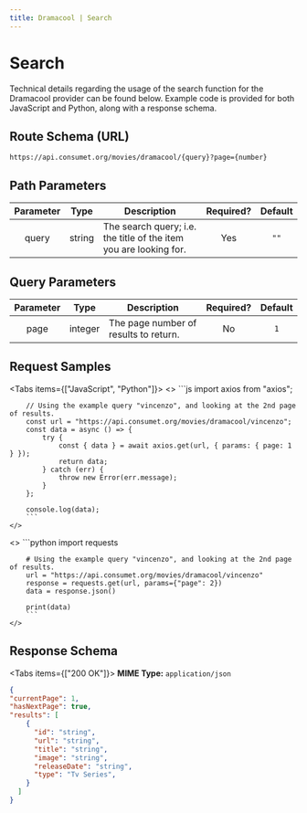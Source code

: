 ```yaml
---
title: Dramacool | Search
---
```



# Search

Technical details regarding the usage of the search function for the Dramacool provider can be found below. Example code is provided for both JavaScript and Python, along with a response schema.

## Route Schema (URL)

```
https://api.consumet.org/movies/dramacool/{query}?page={number}
```

## Path Parameters

| Parameter |  Type  | Description                                                       | Required? | Default |
| :-------: | :----: | ----------------------------------------------------------------- | :-------: | :-----: |
|   query   | string | The search query; i.e. the title of the item you are looking for. |    Yes    |  `""`   |

## Query Parameters

| Parameter |  Type   | Description                           | Required? | Default |
| :-------: | :-----: | ------------------------------------- | :-------: | :-----: |
|   page    | integer | The page number of results to return. |    No     |   `1`   |

## Request Samples

<Tabs items={["JavaScript", "Python"]}>
  <Tab>
    <>
        ```js
        import axios from "axios";

        // Using the example query "vincenzo", and looking at the 2nd page of results.
        const url = "https://api.consumet.org/movies/dramacool/vincenzo";
        const data = async () => {
            try {
                const { data } = await axios.get(url, { params: { page: 1 } });
                return data;
            } catch (err) {
                throw new Error(err.message);
            }
        };

        console.log(data);
        ```
    </>

  </Tab>
  <Tab>
    <>
        ```python
        import requests

        # Using the example query "vincenzo", and looking at the 2nd page of results.
        url = "https://api.consumet.org/movies/dramacool/vincenzo"
        response = requests.get(url, params={"page": 2})
        data = response.json()

        print(data)
        ```
    </>

  </Tab>
</Tabs>

## Response Schema

<Tabs items={["200 OK"]}>
  <Tab>
  **MIME Type:** `application/json`
  ```json copy=false
  {
  "currentPage": 1,
  "hasNextPage": true,
  "results": [
      {
        "id": "string",
        "url": "string",
        "title": "string",
        "image": "string",
        "releaseDate": "string",
        "type": "Tv Series",
      }
    ]
  }
  ```
  </Tab>
</Tabs>

